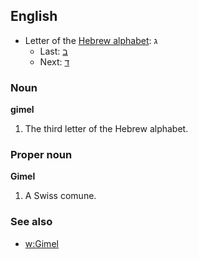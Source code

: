 ==English==

* Letter of the [[Wikipedia:Hebrew alphabet|Hebrew alphabet]]: &#1490;
** Last: [[Beth|&#1489;]]
** Next: [[Daleth|&#1491;]]

===Noun===

'''gimel'''

# The third letter of the Hebrew alphabet.

===Proper noun===
'''Gimel'''

#A Swiss comune.

===See also===
*[[w:Gimel]]